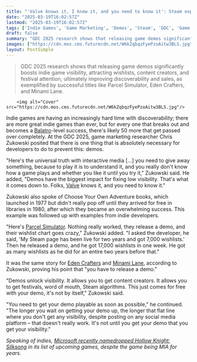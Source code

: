 ```yaml
---
title: "'Valve knows it, I know it, and you need to know it': Steam expert tells indie devs to 'give away' demos, because actually playing a game beats all other marketing"
date: "2025-03-19T16:02:57Z"
lastmod: "2025-03-19T16:02:57Z"
tags: ['Indie Games', 'Game Marketing', 'Demos', 'Steam', 'GDC', 'Game Development', 'Discoverability', 'Wishlist']
draft: false
summary: "GDC 2025 research shows that releasing game demos significantly boosts indie game visibility, attracting wishlists, content creators, and festival attention, ultimately improving discoverability and sales, as exemplified by successful titles like Parcel Simulator, Eden Crafters, and Minami Lane."
images: ["https://cdn.mos.cms.futurecdn.net/W6kZqbqzFyePzoAitw3BLS.jpg"]
layout: PostSimple
---
```

> GDC 2025 research shows that releasing game demos significantly boosts indie game visibility, attracting wishlists, content creators, and festival attention, ultimately improving discoverability and sales, as exemplified by successful titles like Parcel Simulator, Eden Crafters, and Minami Lane.


        <img alt="Cover" src="https://cdn.mos.cms.futurecdn.net/W6kZqbqzFyePzoAitw3BLS.jpg"/>
        
Indie games are having an increasingly hard time with discoverability; there are more great indie games than ever, but for every one that breaks out and becomes a [Balatro](https://www.gamesradar.com/balatro/)-level success, there's likely 50 more that get passed over completely. At the GDC 2025, game marketing researcher Chris Zukowski posited that there is one thing that is absolutely necessary for developers to do to prevent this: demos.

"Here's the universal truth with interactive media [...] you need to give away something, because to play it is to understand it, and you really don't know how a game plays and whether you like it until you try it," Zukowski said. He added, "Demos have the biggest impact for fixing low visibility. That's what it comes down to. Folks, [Valve](https://www.gamesradar.com/tag/valve/) knows it, and you need to know it."

Zukowski also spoke of Choose Your Own Adventure books, which launched in 1977 but didn't really pop off until they arrived for free in libraries in 1980, after which they became an overwhelming success. This example was followed up with examples from indie developers.

"Here's [Parcel Simulator](https://store.steampowered.com/app/2424010/Parcel_Simulator/). Nothing really worked, they release a demo, and their wishlist chart goes crazy," Zukowski added. "I asked the developer, he said, 'My Steam page has been live for two years and got 7,000 wishlists.' Then he released a demo, and he got 17,000 wishlists in one week. He got as many wishlists as he did for an entire two years before that."

It was the same story for [Eden Crafters](https://store.steampowered.com/app/2570210/Eden_Crafters/) and [Minami Lane](https://store.steampowered.com/app/2678990/Minami_Lane/), according to Zukowski, proving his point that "you have to release a demo."

"Demos unlock visibility. It allows you to get content creators. It allows you to get festivals, word of mouth, Steam algorithms. This just comes for free with your demo, it's not by itself," Zukowski said.

"You need to get your demo playable as soon as possible," he continued. "The longer you wait on getting your demo up, the longer that flat line where you don't get any visibility, despite posting on any social media platform – that doesn't really work. It's not until you get your demo that you get your visibility."

*Speaking of indies, *[<em>Microsoft recently namedropped Hollow Knight: Silksong</em>](https://www.gamesradar.com/games/metroid/6-years-and-1-prolonged-delay-later-xbox-is-still-calling-incredible-hollow-knight-silksong-one-of-its-upcoming-games/)* in its list of upcoming games, despite the game being MIA for years.*
        